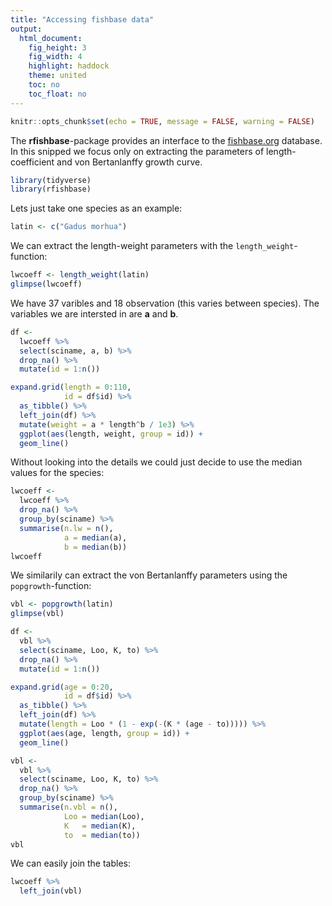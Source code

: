 ```yaml
---
title: "Accessing fishbase data"
output: 
  html_document:
    fig_height: 3
    fig_width: 4
    highlight: haddock
    theme: united
    toc: no
    toc_float: no
---
```


```r
knitr::opts_chunk$set(echo = TRUE, message = FALSE, warning = FALSE)
```


The **rfishbase**-package provides an interface to the [fishbase.org](http://fishbase.org) database. In this snipped we focus only on extracting the parameters of length-coefficient and von Bertanlanffy growth curve.

```r
library(tidyverse)
library(rfishbase)
```

Lets just take one species as an example:
```r
latin <- c("Gadus morhua")
```

We can extract the length-weight parameters with the `length_weight`-function:
```r
lwcoeff <- length_weight(latin)
glimpse(lwcoeff)
```

We have 37 varibles and 18 observation (this varies between species). The variables we are intersted in are **a** and **b**.

```r
df <-
  lwcoeff %>% 
  select(sciname, a, b) %>% 
  drop_na() %>% 
  mutate(id = 1:n())

expand.grid(length = 0:110,
            id = df$id) %>% 
  as_tibble() %>% 
  left_join(df) %>% 
  mutate(weight = a * length^b / 1e3) %>% 
  ggplot(aes(length, weight, group = id)) +
  geom_line()
```

Without looking into the details we could just decide to use the median values for the species:

```r
lwcoeff <-
  lwcoeff %>% 
  drop_na() %>% 
  group_by(sciname) %>% 
  summarise(n.lw = n(),
            a = median(a),
            b = median(b))
lwcoeff
```

We similarily can extract the von Bertanlanffy parameters using the `popgrowth`-function:
```r
vbl <- popgrowth(latin)
glimpse(vbl)
```

```r
df <-
  vbl %>% 
  select(sciname, Loo, K, to) %>% 
  drop_na() %>% 
  mutate(id = 1:n())

expand.grid(age = 0:20,
            id = df$id) %>% 
  as_tibble() %>% 
  left_join(df) %>% 
  mutate(length = Loo * (1 - exp(-(K * (age - to))))) %>% 
  ggplot(aes(age, length, group = id)) +
  geom_line()
```

```r
vbl <-
  vbl %>%
  select(sciname, Loo, K, to) %>% 
  drop_na() %>% 
  group_by(sciname) %>% 
  summarise(n.vbl = n(),
            Loo = median(Loo),
            K   = median(K),
            to  = median(to))
vbl
```

We can easily join the tables:
```r
lwcoeff %>% 
  left_join(vbl)
```



